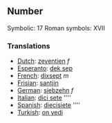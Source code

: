 ==Number==

Symbolic: 17
Roman symbols: XVII

===Translations===

*[[Dutch]]: [[zeventien]] ''f''
*[[Esperanto]]: [[dek sep]]
*[[French]]: [[dixsept]] ''m''
*[[Frisian]]: [[santjin]]
*[[German]]: [[siebzehn]] ''f''
*[[Italian]]: [[dici sete]] ''''
*[[Spanish]]: [[diecisiete]] ''''
*[[Turkish]]: [[on yedi]]